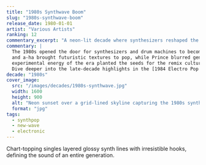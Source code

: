 ```yaml
---
title: "1980s Synthwave Boom"
slug: "1980s-synthwave-boom"
release_date: 1980-01-01
artist: "Various Artists"
ranking: 12
commentary_excerpt: "A neon-lit decade where synthesizers reshaped the Hot 100."
commentary: |
  The 1980s opened the door for synthesizers and drum machines to become chart staples. Acts like Depeche Mode
  and a-ha brought futuristic textures to pop, while Prince blurred genre lines with virtuosic production. The
  experimental energy of the era planted the seeds for the remix culture that would flourish in the 1990s.
  Dive deeper into the late-decade highlights in the [1984 Electro Pop Wave overview](/years/1984-electro-pop-wave/).
decade: "1980s"
cover_image:
  src: "/images/decades/1980s-synthwave.jpg"
  width: 1600
  height: 900
  alt: "Neon sunset over a grid-lined skyline capturing the 1980s synthwave boom"
  format: "jpg"
tags:
  - synthpop
  - new-wave
  - electronic
---
```


Chart-topping singles layered glossy synth lines with irresistible hooks, defining the sound of an entire generation.
